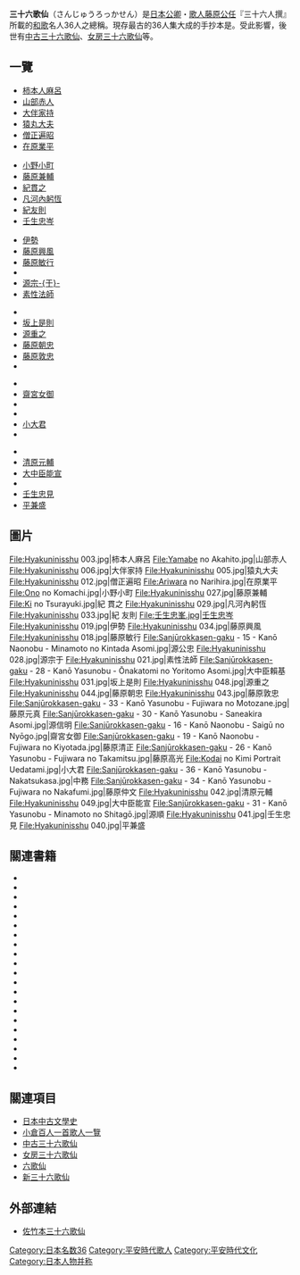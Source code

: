 '''三十六歌仙'''（さんじゅうろっかせん）是[[日本|日本]][[公卿|公卿]]・[[歌人|歌人]][[藤原公任|藤原公任]]『三十六人撰』所載的[[和歌|和歌]]名人36人之總稱。現存最古的36人{{Tsl|ja|家集}}集大成的手抄本是{{Tsl|ja|西本願寺本三十六人家集}}。受此影響，後世有[[中古三十六歌仙|中古三十六歌仙]]、[[女房三十六歌仙|女房三十六歌仙]]等。

== 一覽 ==
{{col-begin}}
{{col-break}}
* [[柿本人麻呂|柿本人麻呂]]
* [[山部赤人|山部赤人]]
* [[大伴家持|大伴家持]]
* [[猿丸大夫|猿丸大夫]]
* [[遍昭|僧正遍昭]]
* [[在原業平|在原業平]]
{{col-break}}
* [[小野小町|小野小町]]
* [[藤原兼輔|藤原兼輔]]
* [[紀貫之|紀貫之]]
* [[凡河內躬恆|凡河內躬恆]]
* [[紀友則|紀友則]]
* [[壬生忠岑|壬生忠岑]]
{{col-break}}
* [[伊勢_(歌人)|伊勢]]
* [[藤原興風|藤原興風]]
* [[藤原敏行|藤原敏行]]
* {{Tsl|ja|源公忠}}
* [[源宗于|源宗-{于}-]]
* [[素性|素性法師]]
{{col-break}}
* {{Tsl|ja|大中臣頼基|大中臣賴基}}
* [[坂上是則|坂上是則]]
* [[源重之|源重之]]
* [[藤原朝忠|藤原朝忠]]
* [[藤原敦忠|藤原敦忠]]
* {{Tsl|ja|藤原元真}}
{{col-break}}
* {{Tsl|ja|源信明}}
* [[齋宮女御|齋宮女御]]
* {{Tsl|ja|藤原清正}}
* {{Tsl|ja|藤原高光}}
* [[小大君|小大君]]
* {{Tsl|ja|中務}}
{{col-break}}
* {{Tsl|ja|藤原仲文}}
* [[清原元輔|清原元輔]]
* [[大中臣能宣|大中臣能宣]]
* {{Tsl|ja|源順}}
* [[壬生忠見|壬生忠見]]
* [[平兼盛|平兼盛]]
{{col-end}}

==圖片==
 <gallery>
File:Hyakuninisshu 003.jpg|柿本人麻呂
File:Yamabe no Akahito.jpg|山部赤人
File:Hyakuninisshu 006.jpg|大伴家持
File:Hyakuninisshu 005.jpg|猿丸大夫
File:Hyakuninisshu 012.jpg|僧正遍昭
File:Ariwara no Narihira.jpg|在原業平
File:Ono no Komachi.jpg|小野小町
File:Hyakuninisshu 027.jpg|藤原兼輔
File:Ki no Tsurayuki.jpg|紀 貫之
File:Hyakuninisshu 029.jpg|凡河內躬恆
File:Hyakuninisshu 033.jpg|紀 友則
File:壬生忠峯.jpg|壬生忠岑
File:Hyakuninisshu 019.jpg|伊勢
File:Hyakuninisshu 034.jpg|藤原興風
File:Hyakuninisshu 018.jpg|藤原敏行
File:Sanjūrokkasen-gaku - 15 - Kanō Naonobu - Minamoto no Kintada Asomi.jpg|源公忠
File:Hyakuninisshu 028.jpg|源宗于
File:Hyakuninisshu 021.jpg|素性法師
File:Sanjūrokkasen-gaku - 28 - Kanō Yasunobu - Ōnakatomi no Yoritomo Asomi.jpg|大中臣賴基
File:Hyakuninisshu 031.jpg|坂上是則
File:Hyakuninisshu 048.jpg|源重之
File:Hyakuninisshu 044.jpg|藤原朝忠
File:Hyakuninisshu 043.jpg|藤原敦忠
File:Sanjūrokkasen-gaku - 33 - Kanō Yasunobu - Fujiwara no Motozane.jpg|藤原元真
File:Sanjūrokkasen-gaku - 30 - Kanō Yasunobu - Saneakira Asomi.jpg|源信明
File:Sanjūrokkasen-gaku - 16 - Kanō Naonobu - Saigū no Nyōgo.jpg|齋宮女御
File:Sanjūrokkasen-gaku - 19 - Kanō Naonobu - Fujiwara no Kiyotada.jpg|藤原清正
File:Sanjūrokkasen-gaku - 26 - Kanō Yasunobu - Fujiwara no Takamitsu.jpg|藤原高光
File:Kodai no Kimi Portrait Uedatami.jpg|小大君
File:Sanjūrokkasen-gaku - 36 - Kanō Yasunobu - Nakatsukasa.jpg|中務
File:Sanjūrokkasen-gaku - 34 - Kanō Yasunobu - Fujiwara no Nakafumi.jpg|藤原仲文
File:Hyakuninisshu 042.jpg|清原元輔
File:Hyakuninisshu 049.jpg|大中臣能宣
File:Sanjūrokkasen-gaku - 31 - Kanō Yasunobu - Minamoto no Shitagō.jpg|源順
File:Hyakuninisshu 041.jpg|壬生忠見
File:Hyakuninisshu 040.jpg|平兼盛
</gallery>

== 關連書籍 ==
*{{lang|ja|『三十六歌仙集評釋』千勝義重 他（1903年）}}
*{{lang|ja|『三十六歌仙繪卷』風俗繪卷圖畫刊行會（1917年）}}
*{{lang|ja|『三十六歌仙 上』風俗繪卷圖畫刊行會（1918年）}}
*{{lang|ja|『三十六歌仙 下』風俗繪卷圖畫刊行會（1918年）}}
*{{lang|ja|『三十六歌仙帖』松花堂昭乘 著（1918年）}}
*{{lang|ja|『三十六歌仙繪卷』後京極良經 他（1922年）}}
*{{lang|ja|『光悦筆三十六歌仙 上』福田翠光 著・画（1936年）}}
*{{lang|ja|『光悦筆三十六歌仙 下』福田翠光 著・画（1936年）}}
*{{lang|ja|『三十六歌仙』東京美術青年會（1962年）}}
*{{lang|ja|『歌仙：三十六歌仙繪』東京美術青年會（1972年）}}
*{{lang|ja|『彩色備前三十六歌仙』桂又三郎 著（1983年）}}
*{{lang|ja|『三十六歌仙繪と草薙の劍』大塚秀男 著（1984年）}}
*{{lang|ja|『繪卷切斷：佐竹本三十六歌仙の流轉』高島光雪・井上隆史 著（1984年）}}
*{{lang|ja|『佐竹本三十六歌仙繪卷』田中親美 著（1984年）}}
*{{lang|ja|『三十六歌仙繪』サントリー美術館（1986年）}}
*{{lang|ja|『江戶初期の三十六歌仙』藏中スミ 著（1996年）}}
*{{lang|ja|『三十六歌仙繪馬の世界』西合志町鄉土資料館（1997年）}}
*{{lang|ja|『三十六歌仙繪卷の流轉』高嶋光雪・井上隆史 著（2001年）}}
*{{lang|ja|『三十六歌仙叢考』新藤協三 著（2004年）}}
*{{lang|ja|『住吉大社と三十六歌仙額』内藤磐、内藤典子、内藤美奈、内藤亮 著（2009年）}}
*{{lang|ja|『三十六歌仙集』新藤協三、西山秀人、吉野瑞恵、徳原茂実 著（2012年）}}

== 關連項目 ==
* [[日本中古文學史|日本中古文學史]]
* [[小倉百人一首歌人一覽|小倉百人一首歌人一覽]]
* [[中古三十六歌仙|中古三十六歌仙]]
* [[女房三十六歌仙|女房三十六歌仙]]
* [[六歌仙|六歌仙]]
* [[新三十六歌仙|新三十六歌仙]]

== 外部連結 ==
* [http://www.cityfujisawa.ne.jp/~tsujido/36kasen/ 佐竹本三十六歌仙]{{Wayback|url=http://www.cityfujisawa.ne.jp/~tsujido/36kasen/ |date=20090427074847 }}

{{三十六歌仙}}

{{Authority control}}
[[Category:日本名数36|Category:日本名数36]]
[[Category:平安時代歌人|Category:平安時代歌人]]
[[Category:平安時代文化|Category:平安時代文化]]
[[Category:日本人物并称|Category:日本人物并称]]